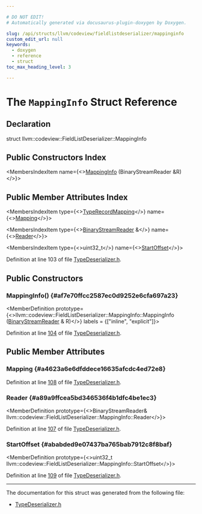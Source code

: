```yaml
---

# DO NOT EDIT!
# Automatically generated via docusaurus-plugin-doxygen by Doxygen.

slug: /api/structs/llvm/codeview/fieldlistdeserializer/mappinginfo
custom_edit_url: null
keywords:
  - doxygen
  - reference
  - struct
toc_max_heading_level: 3

---
```





# The `MappingInfo` Struct Reference

<DoxygenPage pluginConfig={pluginConfig}>



## Declaration

<CodeBlock>struct llvm::codeview::FieldListDeserializer::MappingInfo</CodeBlock>

## Public Constructors Index

<MembersIndex>

<MembersIndexItem
  name={<><a href="#af7e70ffcc2587ec0d9252e6cfa697a23">MappingInfo</a> (BinaryStreamReader &amp;R)</>}>
</MembersIndexItem>

</MembersIndex>

## Public Member Attributes Index

<MembersIndex>

<MembersIndexItem
  type={<><a href="/docs/api/classes/llvm/codeview/typerecordmapping">TypeRecordMapping</a></>}
  name={<><a href="#a4623a6e6dfddece16635afcdc4ed72e8">Mapping</a></>}>
</MembersIndexItem>

<MembersIndexItem
  type={<><a href="/docs/api/classes/llvm/binarystreamreader">BinaryStreamReader</a> &amp;</>}
  name={<><a href="#a89a9ffcea5bd346536f4b1dfc4be1ec3">Reader</a></>}>
</MembersIndexItem>

<MembersIndexItem
  type={<>uint32&#95;t</>}
  name={<><a href="#ababded9e07437ba765bab7912c8f8baf">StartOffset</a></>}>
</MembersIndexItem>

</MembersIndex>


Definition at line 103 of file <a href="/docs/api/files/include/include/llvm/include/llvm/debuginfo/include/llvm/debuginfo/codeview/typedeserializer-h">TypeDeserializer.h</a>.

<SectionDefinition>

## Public Constructors

### MappingInfo() {#af7e70ffcc2587ec0d9252e6cfa697a23}

<MemberDefinition
  prototype={<>llvm::codeview::FieldListDeserializer::MappingInfo::MappingInfo (<a href="/docs/api/classes/llvm/binarystreamreader">BinaryStreamReader</a> &amp; R)</>}
  labels = {["inline", "explicit"]}>

Definition at line <a href="/docs/api/files/include/include/llvm/include/llvm/debuginfo/include/llvm/debuginfo/codeview/typedeserializer-h/#l00104">104</a> of file <a href="/docs/api/files/include/include/llvm/include/llvm/debuginfo/include/llvm/debuginfo/codeview/typedeserializer-h">TypeDeserializer.h</a>.
</MemberDefinition>

</SectionDefinition>

<SectionDefinition>

## Public Member Attributes

### Mapping {#a4623a6e6dfddece16635afcdc4ed72e8}

<MemberDefinition
  prototype="TypeRecordMapping llvm::codeview::FieldListDeserializer::MappingInfo::Mapping">

Definition at line <a href="/docs/api/files/include/include/llvm/include/llvm/debuginfo/include/llvm/debuginfo/codeview/typedeserializer-h/#l00108">108</a> of file <a href="/docs/api/files/include/include/llvm/include/llvm/debuginfo/include/llvm/debuginfo/codeview/typedeserializer-h">TypeDeserializer.h</a>.
</MemberDefinition>

### Reader {#a89a9ffcea5bd346536f4b1dfc4be1ec3}

<MemberDefinition
  prototype={<>BinaryStreamReader&amp; llvm::codeview::FieldListDeserializer::MappingInfo::Reader</>}>

Definition at line <a href="/docs/api/files/include/include/llvm/include/llvm/debuginfo/include/llvm/debuginfo/codeview/typedeserializer-h/#l00107">107</a> of file <a href="/docs/api/files/include/include/llvm/include/llvm/debuginfo/include/llvm/debuginfo/codeview/typedeserializer-h">TypeDeserializer.h</a>.
</MemberDefinition>

### StartOffset {#ababded9e07437ba765bab7912c8f8baf}

<MemberDefinition
  prototype={<>uint32&#95;t llvm::codeview::FieldListDeserializer::MappingInfo::StartOffset</>}>

Definition at line <a href="/docs/api/files/include/include/llvm/include/llvm/debuginfo/include/llvm/debuginfo/codeview/typedeserializer-h/#l00109">109</a> of file <a href="/docs/api/files/include/include/llvm/include/llvm/debuginfo/include/llvm/debuginfo/codeview/typedeserializer-h">TypeDeserializer.h</a>.
</MemberDefinition>

</SectionDefinition>

<hr/>

The documentation for this struct was generated from the following file:

<ul>
<li><a href="/docs/api/files/include/include/llvm/include/llvm/debuginfo/include/llvm/debuginfo/codeview/typedeserializer-h">TypeDeserializer.h</a></li>
</ul>

</DoxygenPage>
